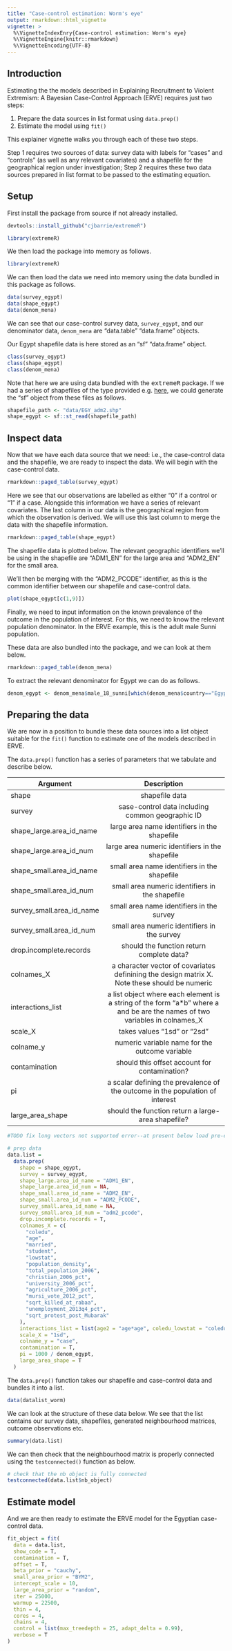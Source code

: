 ```yaml
---
title: "Case-control estimation: Worm's eye"
output: rmarkdown::html_vignette
vignette: >
  %\VignetteIndexEnry{Case-control estimation: Worm's eye}
  %\VignetteEngine{knitr::rmarkdown}
  %\VignetteEncoding{UTF-8}
---
```


## Introduction

Estimating the the models described in Explaining Recruitment to Violent Extremism: A Bayesian Case-Control Approach (ERVE) requires just two steps:

1. Prepare the data sources in list format using `data.prep()`
2. Estimate the model using `fit()`

This explainer vignette walks you through each of these two steps. 

Step 1 requires two sources of data: survey data with labels for "cases" and "controls" (as well as any relevant covariates) and a shapefile for the geographical region under investigation; Step 2 requires these two data sources prepared in list format to be passed to the estimating equation. 

## Setup
First install the package from source if not already installed.

```r
devtools::install_github("cjbarrie/extremeR")

library(extremeR)
```

We then load the package into memory as follows.

```r
library(extremeR)
```

We can  then load the data we need into memory using the data bundled in this package as follows. 

```r
data(survey_egypt)
data(shape_egypt)
data(denom_mena)
```

We can see that our case-control survey data,  `survey_egypt`, and our denominator data, `denom_mena` are "data.table" "data.frame" objects. 

Our Egypt shapefile data is here stored as an "sf" "data.frame" object.

```r
class(survey_egypt)
class(shape_egypt)
class(denom_mena)
```

Note that here we are using data bundled with the <tt>extremeR</tt> package. If we had a series of shapefiles of the type provided e.g. [here](https://data.humdata.org/dataset/geoboundaries-admin-boundaries-for-egypt/resource/920c7328-f6d1-4882-86f7-45e283cee521), we could generate the "sf" object from these files as follows.

```r
shapefile_path <- "data/EGY_adm2.shp"
shape_egypt <- sf::st_read(shapefile_path)
```

## Inspect data

Now that we have each data source that we need: i.e., the case-control data and the shapefile, we are ready to inspect the data. We will begin with the case-control data.

```r
rmarkdown::paged_table(survey_egypt)
```

Here we see that our observations are labelled as either "0" if a control or "1" if a case. Alongside this information we have a series of relevant covariates. The last column in our data is the geographical region from which the observation is derived. We will use this last column to merge the data with the shapefile information. 
```r
rmarkdown::paged_table(shape_egypt)
```

The shapefile data is plotted below. The relevant geographic identifiers we'll be using in the shapefile are "ADM1_EN" for the large area and "ADM2_EN" for the small area. 

We'll then be merging with the "ADM2_PCODE" identifier, as this is the common identifier between our shapefile and case-control data. 

```r
plot(shape_egypt[c(1,9)])
```

Finally, we need to input information on the known prevalence of the outcome in the population of interest. For this, we need to know the relevant population denominator. In the ERVE example, this is the adult male Sunni population. 

These data are also bundled into the package, and we can look at them below. 
```r
rmarkdown::paged_table(denom_mena)
```

To extract the relevant denominator for Egypt we can do as follows. 

```r
denom_egypt <- denom_mena$male_18_sunni[which(denom_mena$country=="Egypt")]
```

## Preparing the data

We are now in a position to bundle these data sources into a list object suitable for the `fit()` function to estimate one of the models described in ERVE. 

The `data.prep()` function has a series of parameters that we tabulate and describe below.

| Argument   |     Description      |
|----------|:-------------:|
|shape | shapefile data
|survey | sase-control data including common geographic ID
|shape_large.area_id_name | large area name identifiers in the shapefile
|shape_large.area_id_num | large area numeric identifiers in the shapefile
|shape_small.area_id_name | small area name identifiers in the shapefile
|shape_small.area_id_num | small area numeric identifiers in the shapefile
|survey_small.area_id_name |small area name identifiers in the survey
|survey_small.area_id_num | small area numeric identifiers in the survey
|drop.incomplete.records | should the function return complete data?
|colnames_X | a character vector of covariates definining the design matrix X. Note these should be numeric
|interactions_list | a list object where each element is a string of the form "a*b" where a and be are the names of two variables in colnames_X
|scale_X | takes values "1sd" or "2sd"
|colname_y | numeric variable name for the outcome variable
|contamination | should this offset account for contamination?
|pi | a scalar defining the prevalence of the outcome in the population of interest
|large_area_shape | should the function return a large-area shapefile?


```r

#TODO fix long vectors not supported error--at present below load pre-estimated data list

# prep data
data.list =
  data.prep(
    shape = shape_egypt,
    survey = survey_egypt,
    shape_large.area_id_name = "ADM1_EN",
    shape_large.area_id_num = NA,
    shape_small.area_id_name = "ADM2_EN",
    shape_small.area_id_num = "ADM2_PCODE",
    survey_small.area_id_name = NA,
    survey_small.area_id_num = "adm2_pcode",
    drop.incomplete.records = T,
    colnames_X = c(
      "coledu",
      "age",
      "married",
      "student",
      "lowstat",
      "population_density",
      "total_population_2006",
      "christian_2006_pct",
      "university_2006_pct",
      "agriculture_2006_pct",
      "mursi_vote_2012_pct",
      "sqrt_killed_at_rabaa",
      "unemployment_2013q4_pct",
      "sqrt_protest_post_Mubarak"
    ),
    interactions_list = list(age2 = "age*age", coledu_lowstat = "coledu*lowstat"),
    scale_X = "1sd",
    colname_y = "case",
    contamination = T,
    pi = 1000 / denom_egypt,
    large_area_shape = T
  )

```

The `data.prep()` function takes our shapefile and case-control data and bundles it into a list. 

```r
data(datalist_worm)
```

We can look at the structure of these data below. We see that the list contains our survey data, shapefiles, generated neighbourhood matrices, outcome observations etc. 

```r
summary(data.list)
```

We can then check that the neighbourhood matrix is properly connected using the `testconnected()` function as below. 

```r
# check that the nb object is fully connected
testconnected(data.list$nb_object)
```

## Estimate model 

And we are then ready to estimate the ERVE model for the Egyptian case-control data. 

```r
fit_object = fit(
  data = data.list,
  show_code = T,
  contamination = T,
  offset = T,
  beta_prior = "cauchy",
  small_area_prior = "BYM2",
  intercept_scale = 10,
  large_area_prior = "random",
  iter = 25000,
  warmup = 22500,
  thin = 4,
  cores = 4,
  chains = 4,
  control = list(max_treedepth = 25, adapt_delta = 0.99),
  verbose = T
)
```


